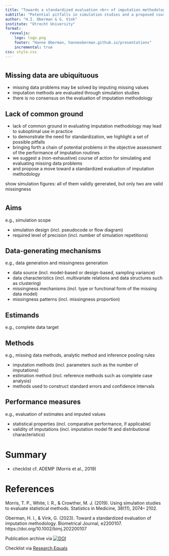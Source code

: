 ```yaml
---
title: "Towards a standardized evaluation <br> of imputation methodology"
subtitle: "Potential pitfalls in simulation studies and a proposed course of action"
author: "H.I. Oberman & G. Vink"
institute: "Utrecht University"
format:
  revealjs:
    logo: logo.png
    footer: "Hanne Oberman, hanneoberman.github.io/presentations"
    incremental: true
css: style.css
---
```


# 

## Missing data are ubiquituous

- missing data problems may be solved by imputing missing values
- imputation methods are evaluated through simulation studies
- there is no consensus on the evaluation of imputation methodology

## Lack of common ground

- lack of common ground in evaluating imputation methodology may lead to suboptimal use in practice
- to demonstrate the need for standardization, we highlight a set of possible pitfalls
- bringing forth a chain of potential problems in the objective assessment of the performance of imputation routines
- we suggest a (non-exhaustive) course of action for simulating and evaluating missing data problems
- and propose a move toward a standardized evaluation of imputation methodology

<!-- Developing new imputation methodology has become a very active field. Unfortunately, there is no consensus on how to perform simulation studies to evaluate the properties of imputation methods. In part, this may be due to different aims between fields and studies. For example, when evaluating imputation techniques aimed at prediction, different aims may be formulated than when statistical inference is of interest. The lack of consensus may also stem from different personal preferences or scientific backgrounds. All in all, the lack of common ground in evaluating imputation methodology may lead to suboptimal use in practice. In this paper, we propose a move toward a standardized evaluation of imputation methodology. To demonstrate the need for standardization, we highlight a set of possible pitfalls that bring forth a chain of potential problems in the objective assessment of the performance of imputation routines. Additionally, we suggest a course of action for simulating and evaluating missing data problems. Our suggested course of action is by no means meant to serve as a complete cookbook, but rather meant to incite critical thinking and a move to objective and fair evaluations of imputation methodology. We invite the readers of this paper to contribute to the suggested course of action. -->

<!-- We encourage simulators to carefully consider and document their choices in the evaluation of imputation methodology. Simulation studies should not only be well executed, but also properly reported. -->

show simulation figures: all of them validly generated, but only two are valid missingness

# 

## Aims

e.g., simulation scope

- simulation design (incl. pseudocode or flow diagram)
- required level of precision (incl. number of simulation repetitions)

## Data-generating mechanisms

e.g., data generation and missingness generation

- data source (incl. model-based or design-based, sampling variance)
- data characteristics (incl. multivariate relations and data structures such as clustering)
- missingness mechanisms (incl. type or functional form of the missing data model)
- missingness patterns (incl. missingness proportion)


## Estimands

e.g., complete data target

## Methods

e.g., missing data methods, analytic method and inference pooling rules

- imputation methods (incl. parameters such as the number of imputations)
- estimation method (incl. reference methods such as complete case analysis)
- methods used to construct standard errors and confidence intervals
<!-- Such as rules by Barnard and Rubin (1999); Rubin (1987); Reiter (2003), etc. -->

## Performance measures

e.g., evaluation of estimates and imputed values

- statistical properties (incl. comparative performance, if applicable)
- validity of imputations (incl. imputation model fit and distributional characteristics)
<!-- − Does the imputation model fit well to the observed values? (e.g., posterior predictive check) -->
<!-- − Are there unrealistic values in the data? (e.g., negative where positive expected) -->
<!-- − Are there implausible combinations in the data? (e.g., pregnant grandfathers) -->

# Summary

- checklist cf. ADEMP (Morris et al., 2019)



# References

Morris, T. P., White, I. R., & Crowther, M. J. (2019). Using simulation studies to evaluate statistical methods. Statistics in Medicine, 38(11), 2074– 2102.

Oberman, H. I., & Vink, G. (2023). Toward a standardized evaluation of imputation methodology. Biometrical Journal, e2200107. https://doi.org/10.1002/bimj.202200107

Publication archive via [![DOI](https://zenodo.org/badge/449704829.svg)](https://zenodo.org/badge/latestdoi/449704829)

Checklist via [Research Equals](https://doi.org/10.53962/vrd3-8h76)
